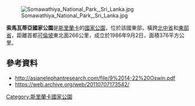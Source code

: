 {{coord|8|07|15|N|81|10|08|E|display=title}}
[[Image:Somawathiya_National_Park,_Sri_Lanka.jpg|thumb]]

'''索馬瓦蒂亞國家公園'''是[[斯里蘭卡|斯里蘭卡]]的[[國家公園|國家公園]]，位於該國東部，橫跨[[北中省_(斯里蘭卡)|北中省]]和[[東部省_(斯里蘭卡)|東部省]]，距離首都[[可倫坡|可倫坡]]東北面266公里，成立於1986年9月2日，面積376平方公里。

==參考資料==
* http://asianelephantresearch.com/file/9%2014-22%20Oswin.pdf {{Wayback|url=http://asianelephantresearch.com/file/9%2014-22%20Oswin.pdf |date=20110707173542 }}
* https://web.archive.org/web/20110707173542/

{{SriLanka-geo-stub}}
[[Category:斯里蘭卡國家公園|Category:斯里蘭卡國家公園]]